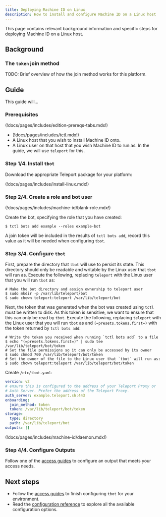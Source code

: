 ```yaml
---
title: Deploying Machine ID on Linux
description: How to install and configure Machine ID on a Linux host
---
```


This page contains relevant background information and specific steps for
deploying Machine ID on a Linux host.

## Background

### The `token` join method

TODO: Brief overview of how the join method works for this platform.

## Guide

This guide will...

### Prerequisites

(!docs/pages/includes/edition-prereqs-tabs.mdx!)

- (!docs/pages/includes/tctl.mdx!)
- A Linux host that you wish to install Machine ID onto.
- A Linux user on that host that you wish Machine ID to run as. In the guide,
  we will use `teleport` for this.

### Step 1/4. Install `tbot`

Download the appropriate Teleport package for your platform:

(!docs/pages/includes/install-linux.mdx!)

### Step 2/4. Create a role and bot user

(!docs/pages/includes/machine-id/blank-role.mdx!)

Create the bot, specifying the role that you have created:

```code
$ tctl bots add example --roles example-bot
```

A join token will be included in the results of `tctl bots add`, record this
value as it will be needed when configuring `tbot`.

### Step 3/4. Configure `tbot`

First, prepare the directory that `tbot` will use to persist its state. This
directory should only be readable and writable by the Linux user that `tbot`
will run as. Execute the following, replacing `teleport` with the Linux user
that you will run `tbot` as:

```code
# Make the bot directory and assign ownership to teleport user
$ sudo mkdir -p /var/lib/teleport/bot
$ sudo chown teleport:teleport /var/lib/teleport/bot
```

Next, the token that was generated when the bot was created using `tctl` must
be written to disk. As this token is sensitive, we want to ensure that this
can only be read by `tbot`. Execute the following, replacing `teleport` with the
Linux user that you will run `tbot` as and `(=presets.tokens.first=)` with the
token returned by `tctl bots add`:

```code
# Write the token you received when running `tctl bots add` to a file
$ echo "(=presets.tokens.first=)" | sudo tee /var/lib/teleport/bot/token
# Set the file permissions so it can only be accessed by its owner
$ sudo chmod 700 /var/lib/teleport/bot/token
# Set the owner of the file to the Linux user that `tbot` will run as:
$ sudo chown teleport:teleport /var/lib/teleport/bot/token
```

Create `/etc/tbot.yaml`:

```yaml
version: v2
# ensure this is configured to the address of your Teleport Proxy or
# Auth Server. Prefer the address of the Teleport Proxy.
auth_server: example.teleport.sh:443
onboarding:
  join_method: token
  token: /var/lib/teleport/bot/token
storage:
  type: directory
  path: /var/lib/teleport/bot
outputs: []
```

(!docs/pages/includes/machine-id/daemon.mdx!)

### Step 4/4. Configure Outputs

Follow one of the [access guides](../access-guides.mdx) to configure an output
that meets your access needs.

## Next steps

- Follow the [access guides](../access-guides.mdx) to finish configuring `tbot` for
  your environment.
- Read the [configuration reference](../reference/configuration.mdx) to explore
  all the available configuration options.